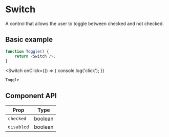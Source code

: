 
# Switch

A control that allows the user to toggle between checked and not checked.

## Basic example

```js
function Toggle() {
	return <Switch />;
}
```

<Switch
	onClick={() => {
		console.log('click');
	}}
>
	Toggle
</Switch>

## Component API

| Prop       | Type    |
| ---------- | ------- |
| `checked`  | boolean |
| `disabled` | boolean |


